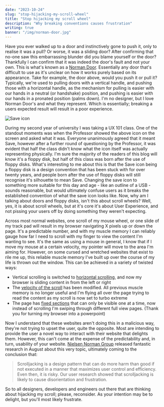 ```yaml
---
date: "2023-10-24"
slug: "stop-hijacking-my-scroll-wheel"
title: "Stop hijacking my scroll wheel"
description: "Why breaking conventions causes frustration"
writing: true
banner: "/img/norman-door.jpg"
---
```


Have you ever walked up to a door and instinctively gone to push it, only to realise it was a pull? Or worse, it was a sliding door? After confirming that no-one saw this embarrassing blunder did you blame yourself or the door? Thankfully I can confirm that it was indeed the door's fault and not your own. This is what's known as a [Norman Door](https://uxdesign.cc/intro-to-ux-the-norman-door-61f8120b6086). Essentially any door that's difficult to use as it's unclear on how it works purely based on its appearance. Take for example, the door above, would you push it or pull it? Typically, we're used to pulling doors with a vertical handle, and pushing those with a horizontal handle, as the mechanism for pulling is easier with our hands in a neutral (or handshake) position, and pushing is easier with our hands in a pronated position (palms down). I'm no designer, but I love Norman Door's and what they represent. Which is essentially; breaking a users expected result will result in a poor experience.

![Save icon](/img/save.jpg)

During my second year of university I was taking a UX 101 class. One of the standout moments was when the Professor showed the above icon on the screen and asked what it was. Everyone unanimously agreed that it meant Save, however after a further round of questioning by the Professor, it was evident that half the class didn't know what the icon itself was actually representing physically. I'm sure the majority of the readers of this blog will know it's a floppy disk, but half of this class was born after the use of floppy disks. What's interesting to me about this is that the Save icon being a floppy disk is a design convention that has been stuck with for over twenty years, and people born after the use of floppy disks will still recognise it's silhouette to mean Save. Changing the save icon to something more suitable for this day and age - like an outline of a USB - sounds reasonable, but would ultimately confuse users as it breaks the established convention of what the save icon looks like. Now, why am I talking about doors and floppy disks, isn't this about scroll wheels? Well, yes, it is about scroll wheels, but at it's core it's about User Experience, and not pissing your users off by doing something they weren't expecting.

Across most normal websites, one scroll of my mouse wheel, or one slide of my track pad will result in my browser navigating X pixels up or down the page. It's a predictable number, and with my muscle memory I can reliably gauge how far I need to scroll with my finger to view the content I'm wanting to see. It's the same as using a mouse in general, I know that if I move my mouse at a certain velocity, my pointer will move to the area I'm aiming for. However, on some cursed and wretched websites that exist to rile me up, this reliable muscle memory I've built up over the course of my life is thrown out the window. This can be achieved in a variety of twisted ways:

- Vertical scrolling is switched to [horizontal scrolling](https://verticite.ch/en/), and now my browser is sliding content in from the left or right
- The [velocity of the scroll](https://ei.art4web.co/) has been modified. All previous muscle memory is no longer useful and I'm flying all over the page trying to read the content as my scroll is now set to turbo extreme
- The page has [fixed sections](https://genevoism.com/) that can only be visible one at a time, now instead of scrolling I'm swiping through different full view pages. (Thank you for turning my browser into a powerpoint)

Now I understand that these websites aren't doing this in a malicious way, they're not trying to upset the user, quite the opposite. Most are intending to provide the user a novel way to interact with their website that delights them. However, this can't come at the expense of the predictability and, in turn, usability of your website. [Nielsen Norman Group](https://www.nngroup.com/articles/scrolljacking-101/) released fantastic research in August about this very topic, ultimately coming to the conclusion that:

> Scrolljacking is a design pattern that can do more harm than good if not executed in a manner that maximizes user control and efficiency. Even then, it is risky. Our user research showed that scrolljacking is likely to cause disorientation and frustration.

So to all designers, developers and engineers out there that are thinking about hijacking my scroll; please, reconsider. As your intention may be to delight, but you'll most likely frustrate.
